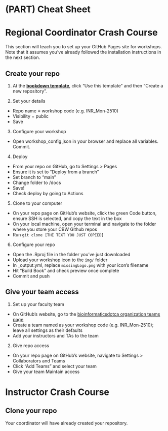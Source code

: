 # (PART) Cheat Sheet {-}

# Regional Coordinator Crash Course
This section will teach you to set up your GitHub Pages site for workshops. Note that it assumes you've already followed the installation instructions in the next section.

## Create your repo
1. At the **<a href="https://github.com/cbw-dev/bookdown-template" target="_blank">bookdown template</a>**, click "Use this template" and then "Create a new repository". 

2. Set your details
* Repo name = workshop code (e.g. INR_Mon-2510)
* Visibility = public
* Save

3. Configure your workshop
* Open workshop_config.json in your browser and replace all variables. Commit.

4. Deploy
* From your repo on GitHub, go to Settings > Pages
* Ensure it is set to "Deploy from a branch"
* Set branch to "main"
* Change folder to /docs
* Save!
* Check deploy by going to Actions

5. Clone to your computer
* On your repo page on GitHub's website, click the green Code button, ensure SSH is selected, and copy the text in the box
* On your local machine, open your terminal and navigate to the folder where you store your CBW Github repos
* Run ``git clone [THE TEXT YOU JUST COPIED]``

6. Configure your repo
* Open the .Rproj file in the folder you've just downloaded
* Upload your workshop icon to the ``img/`` folder
* In _output.yml, replace ``missingLogo.png`` with your icon's filename
* Hit "Build Book" and check preview once complete
* Commit and push

## Give your team access

1. Set up your faculty team
* On GitHub's website, go to the [bioinformaticsdotca organization teams page](https://github.com/orgs/bioinformaticsdotca/teams)
* Create a team named as your workshop code (e.g. INR_Mon-2510); leave all settings as their defaults
* Add your instructors and TAs to the team

2. Give repo access
* On your repo page on GitHub's website, navigate to Settings > Collaborators and Teams
* Click "Add Teams" and select your team
* Give your team Maintain access


# Instructor Crash Course

## Clone your repo
Your coordinator will have already created your repository.
